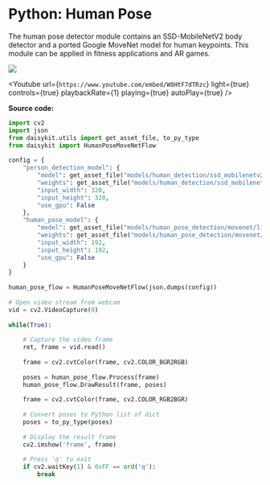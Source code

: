 
# Python: Human Pose

The human pose detector module contains an SSD-MobileNetV2 body detector
and a ported Google MoveNet model for human keypoints. This module can
be applied in fitness applications and AR games.

![](/images/python/image3.png)

<Youtube
    url={`https://www.youtube.com/embed/W8HtF7dTRzc`}
    light={true}
    controls={true}
    playbackRate={1}
    playing={true}
    autoPlay={true}
/>

**Source code:**

```py
import cv2
import json
from daisykit.utils import get_asset_file, to_py_type
from daisykit import HumanPoseMoveNetFlow
 
config = {
    "person_detection_model": {
        "model": get_asset_file("models/human_detection/ssd_mobilenetv2.param"),
        "weights": get_asset_file("models/human_detection/ssd_mobilenetv2.bin"),
        "input_width": 320,
        "input_height": 320,
        "use_gpu": False
    },
    "human_pose_model": {
        "model": get_asset_file("models/human_pose_detection/movenet/lightning.param"),
        "weights": get_asset_file("models/human_pose_detection/movenet/lightning.bin"),
        "input_width": 192,
        "input_height": 192,
        "use_gpu": False
    }
}
 
human_pose_flow = HumanPoseMoveNetFlow(json.dumps(config))
 
# Open video stream from webcam
vid = cv2.VideoCapture(0)
 
while(True):
 
    # Capture the video frame
    ret, frame = vid.read()
 
    frame = cv2.cvtColor(frame, cv2.COLOR_BGR2RGB)
 
    poses = human_pose_flow.Process(frame)
    human_pose_flow.DrawResult(frame, poses)
 
    frame = cv2.cvtColor(frame, cv2.COLOR_RGB2BGR)
 
    # Convert poses to Python list of dict
    poses = to_py_type(poses)
 
    # Display the result frame
    cv2.imshow('frame', frame)
 
    # Press 'q' to exit
    if cv2.waitKey(1) & 0xFF == ord('q'):
        break
```
